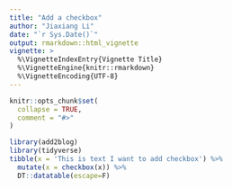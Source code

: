 ```yaml
---
title: "Add a checkbox"
author: "Jiaxiang Li"
date: "`r Sys.Date()`"
output: rmarkdown::html_vignette
vignette: >
  %\VignetteIndexEntry{Vignette Title}
  %\VignetteEngine{knitr::rmarkdown}
  %\VignetteEncoding{UTF-8}
---
```


```r
knitr::opts_chunk$set(
  collapse = TRUE,
  comment = "#>"
)
```

```r
library(add2blog)
library(tidyverse)
tibble(x = 'This is text I want to add checkbox') %>% 
  mutate(x = checkbox(x)) %>% 
  DT::datatable(escape=F)
```

